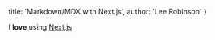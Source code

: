 
  title: 'Markdown/MDX with Next.js',
  author: 'Lee Robinson'
}

I **love** using [Next.js](https://nextjs.org/)
